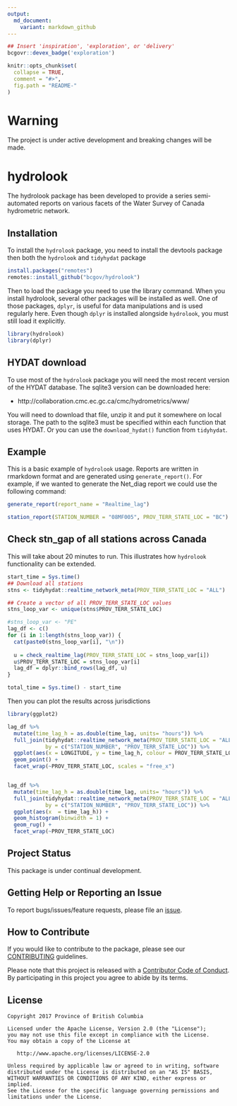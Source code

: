 ```yaml
---
output:
  md_document:
    variant: markdown_github
---
```


```r
## Insert 'inspiration', 'exploration', or 'delivery'
bcgovr::devex_badge('exploration')
```


<!-- README.md is generated from README.Rmd. Please edit that file -->

```r
knitr::opts_chunk$set(
  collapse = TRUE,
  comment = "#>",
  fig.path = "README-"
)
```
# Warning
The project is under active development and breaking changes will be made.

# hydrolook
The hydrolook package has been developed to provide a series semi-automated reports on various facets of the Water Survey of Canada hydrometric network. 


## Installation
To install the `hydrolook` package, you need to install the devtools package then both the `hydrolook` and `tidyhydat` package
```r
install.packages("remotes")
remotes::install_github("bcgov/hydrolook")
```
Then to load the package you need to use the library command. When you install hydrolook, several other packages will be installed as well. One of those packages, `dplyr`, is useful for data manipulations and is used regularly here. Even though `dplyr` is installed alongside `hydrolook`, you must still load it explicitly.
```r
library(hydrolook)
library(dplyr)
```

## HYDAT download
To use most of the `hydrolook` package you will need the most recent version of the HYDAT database. The sqlite3 version can be downloaded here:

- http://collaboration.cmc.ec.gc.ca/cmc/hydrometrics/www/

You will need to download that file, unzip it and put it somewhere on local storage. The path to the sqlite3 must be specified within each function that uses HYDAT. Or you can use the `download_hydat()` function from `tidyhydat`. 

## Example

This is a basic example of `hydrolook` usage. Reports are written in rmarkdown format and are generated using `generate_report()`. For example, if we wanted to generate the Net_diag report we could use the following command:
```r
generate_report(report_name = "Realtime_lag")

station_report(STATION_NUMBER = "08MF005", PROV_TERR_STATE_LOC = "BC")
```


## Check stn_gap of all stations across Canada
This will take about 20 minutes to run. This illustrates how `hydrolook` functionality can be extended. 
```r
start_time = Sys.time()
## Download all stations
stns <- tidyhydat::realtime_network_meta(PROV_TERR_STATE_LOC = "ALL")

## Create a vector of all PROV_TERR_STATE_LOC values
stns_loop_var <- unique(stns$PROV_TERR_STATE_LOC)

#stns_loop_var <- "PE"
lag_df <- c()
for (i in 1:length(stns_loop_var)) {
  cat(paste0(stns_loop_var[i], "\n"))
  
  u = check_realtime_lag(PROV_TERR_STATE_LOC = stns_loop_var[i])
  u$PROV_TERR_STATE_LOC = stns_loop_var[i]
  lag_df = dplyr::bind_rows(lag_df, u)
}

total_time = Sys.time() - start_time

```

Then you can plot the results across jurisdictions
```r
library(ggplot2)

lag_df %>%
  mutate(time_lag_h = as.double(time_lag, units= "hours")) %>%
  full_join(tidyhydat::realtime_network_meta(PROV_TERR_STATE_LOC = "ALL"), 
            by = c("STATION_NUMBER", "PROV_TERR_STATE_LOC")) %>%
  ggplot(aes(x = LONGITUDE, y = time_lag_h, colour = PROV_TERR_STATE_LOC)) +
  geom_point() +
  facet_wrap(~PROV_TERR_STATE_LOC, scales = "free_x")


lag_df %>%
  mutate(time_lag_h = as.double(time_lag, units= "hours")) %>%
  full_join(tidyhydat::realtime_network_meta(PROV_TERR_STATE_LOC = "ALL"), 
            by = c("STATION_NUMBER", "PROV_TERR_STATE_LOC")) %>%
  ggplot(aes(x  = time_lag_h)) +
  geom_histogram(binwidth = 1) +
  geom_rug() +
  facet_wrap(~PROV_TERR_STATE_LOC)

```

## Project Status

This package is under continual development.

## Getting Help or Reporting an Issue

To report bugs/issues/feature requests, please file an [issue](https://github.com/bcgov/hydrolook/issues/).

## How to Contribute

If you would like to contribute to the package, please see our 
[CONTRIBUTING](CONTRIBUTING.md) guidelines.

Please note that this project is released with a [Contributor Code of Conduct](CODE_OF_CONDUCT.md). By participating in this project you agree to abide by its terms.

## License

    Copyright 2017 Province of British Columbia

    Licensed under the Apache License, Version 2.0 (the "License");
    you may not use this file except in compliance with the License.
    You may obtain a copy of the License at 

       http://www.apache.org/licenses/LICENSE-2.0

    Unless required by applicable law or agreed to in writing, software
    distributed under the License is distributed on an "AS IS" BASIS,
    WITHOUT WARRANTIES OR CONDITIONS OF ANY KIND, either express or implied.
    See the License for the specific language governing permissions and
    limitations under the License.
